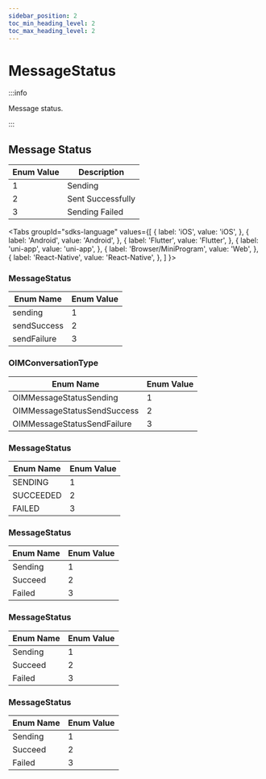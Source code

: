 ```yaml
---
sidebar_position: 2
toc_min_heading_level: 2
toc_max_heading_level: 2
---
```


# MessageStatus

:::info

Message status.

:::

## Message Status

| Enum Value | Description      |
| ---------- | ---------------- |
| 1          | Sending          |
| 2          | Sent Successfully|
| 3          | Sending Failed   |

<Tabs
groupId="sdks-language"
values={[
{ label: 'iOS', value: 'iOS', },
{ label: 'Android', value: 'Android', },
{ label: 'Flutter', value: 'Flutter', },
{ label: 'uni-app', value: 'uni-app', },
{ label: 'Browser/MiniProgram', value: 'Web', },
{ label: 'React-Native', value: 'React-Native', },
]
}>

<TabItem value="Flutter">

### MessageStatus

| Enum Name      | Enum Value |
| -------------- | ---------- |
| sending        | 1          |
| sendSuccess    | 2          |
| sendFailure    | 3          |

</TabItem>

<TabItem value="iOS">

### OIMConversationType

| Enum Name                    | Enum Value |
| ---------------------------- | ---------- |
| OIMMessageStatusSending      | 1          |
| OIMMessageStatusSendSuccess  | 2          |
| OIMMessageStatusSendFailure  | 3          |

</TabItem>

<TabItem value="Android">

### MessageStatus

| Enum Name  | Enum Value |
| ---------- | ---------- |
| SENDING    | 1          |
| SUCCEEDED  | 2          |
| FAILED     | 3          |

</TabItem>

<TabItem value="Web">

### MessageStatus

| Enum Name  | Enum Value |
| ---------- | ---------- |
| Sending    | 1          |
| Succeed    | 2          |
| Failed     | 3          |

</TabItem>

<TabItem value="uni-app">

### MessageStatus

| Enum Name  | Enum Value |
| ---------- | ---------- |
| Sending    | 1          |
| Succeed    | 2          |
| Failed     | 3          |

</TabItem>

<TabItem value="React-Native">

### MessageStatus

| Enum Name  | Enum Value |
| ---------- | ---------- |
| Sending    | 1          |
| Succeed    | 2          |
| Failed     | 3          |

</TabItem>

</Tabs>